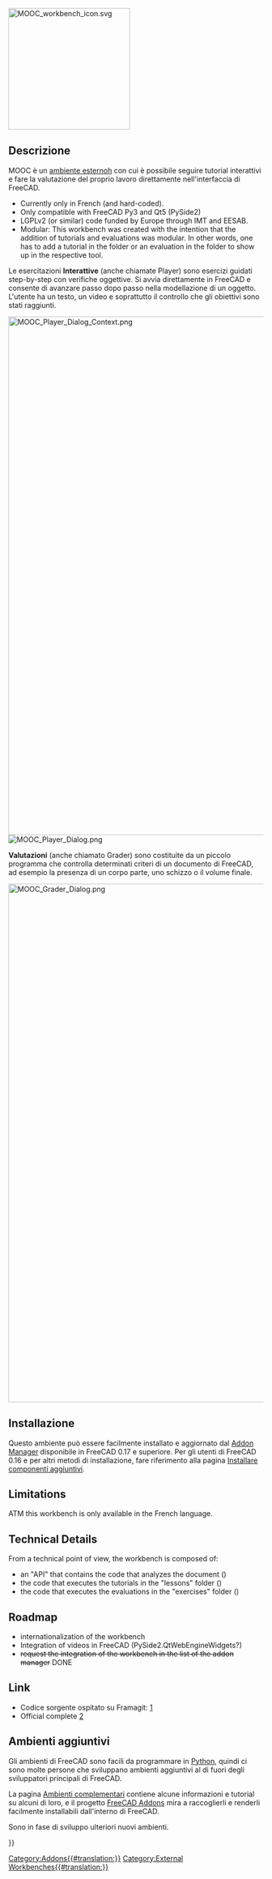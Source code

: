 <languages/>
[[Image:MOOC_workbench_icon.svg|center|240px]]
{{Caption|align=center|The FreeCAD MOOC External Workbench Icon}}

==Descrizione==

{{TOCright}}

<div class="mw-translate-fuzzy">
MOOC è un [[External_workbenches/it|ambiente esternoh]] con cui è possibile seguire tutorial interattivi e fare la valutazione del proprio lavoro direttamente nell'interfaccia di FreeCAD.
</div>

* Currently only in French (and hard-coded).
* Only compatible with FreeCAD Py3 and Qt5 (PySide2)
* LGPLv2 (or similar) code funded by Europe through IMT and EESAB.
* Modular: This workbench was created with the intention that the addition of tutorials and evaluations was modular. In other words, one has to add a tutorial in the {{FileName|lessons}} folder or an evaluation in the {{FileName|exercises}} folder to show up in the respective tool.

<div class="mw-translate-fuzzy">
Le esercitazioni '''Interattive''' (anche chiamate Player) sono esercizi guidati step-by-step con verifiche oggettive. Si avvia direttamente in FreeCAD e consente di avanzare passo dopo passo nella modellazione di un oggetto. L'utente ha un testo, un video e soprattutto il controllo che gli obiettivi sono stati raggiunti.
</div>

[[Image:MOOC_Player_Dialog_Context.png|1024px]]
{{Caption|align=center|MOOC Player Dialog within FreeCAD GUI}}
[[Image:MOOC_Player_Dialog.png]]
{{Caption|MOOC Player Dialog close up}}

<div class="mw-translate-fuzzy">
'''Valutazioni''' (anche chiamato Grader) sono costituite da un piccolo programma che controlla determinati criteri di un documento di FreeCAD, ad esempio la presenza di un corpo parte, uno schizzo o il volume finale.
</div>
[[Image:MOOC_Grader_Dialog.png|1024px]]
{{Caption|align=center|The MOOC Grader Dialog}}

== Installazione == 

<div class="mw-translate-fuzzy">
Questo ambiente può essere facilmente installato e aggiornato dal [[Std_AddonMgr/it|Addon Manager]] disponibile in FreeCAD 0.17 e superiore. Per gli utenti di FreeCAD 0.16 e per altri metodi di installazione, fare riferimento alla pagina [[Installing/it#Installare componenti aggiuntivi|Installare componenti aggiuntivi]].
</div>

==Limitations==

ATM this workbench is only available in the French language. 

==Technical Details==

From a technical point of view, the workbench is composed of:
* an "API" that contains the code that analyzes the document ({{FileName|MoocChecker.py}})
* the code that executes the tutorials in the "lessons" folder ({{FileName|MoocPlayer.py}})
* the code that executes the evaluations in the "exercises" folder ({{FileName|MoocGrader.py}})

==Roadmap==
* internationalization of the workbench
* Integration of videos in FreeCAD (PySide2.QtWebEngineWidgets?)
* <s>request the integration of the workbench in the list of the addon manager</s> DONE

==Link==

<div class="mw-translate-fuzzy">
* Codice sorgente ospitato su Framagit: [https://framagit.org/freecad-france/mooc-workbench]
* Official complete [https://framagit.org/freecad-france/mooc-workbench#mooc-workbench]
</div>

== Ambienti aggiuntivi == 

Gli ambienti di FreeCAD sono facili da programmare in [[Python/it|Python]], quindi ci sono molte persone che sviluppano ambienti aggiuntivi al di fuori degli sviluppatori principali di FreeCAD.

La pagina [[external workbenches/it|Ambienti complementari]] contiene alcune informazioni e tutorial su alcuni di loro, e il progetto [https://github.com/FreeCAD/FreeCAD-addons FreeCAD Addons] mira a raccoglierli e renderli facilmente installabili dall'interno di FreeCAD.

Sono in fase di sviluppo ulteriori nuovi ambienti.

{{Userdocnavi{{#translation:}}}}
[[Category:Addons{{#translation:}}]]
[[Category:External Workbenches{{#translation:}}]]
{{clear}}